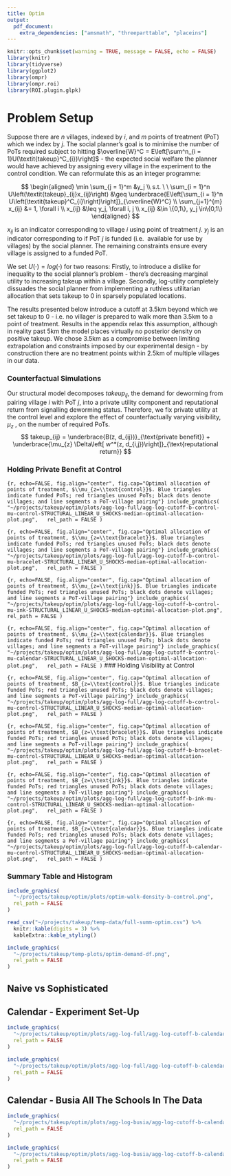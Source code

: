 ```yaml
---
title: Optim
output: 
  pdf_document:
    extra_dependencies: ["amsmath", "threeparttable", "placeins"]
---
```



```r
knitr::opts_chunk$set(warning = TRUE, message = FALSE, echo = FALSE) 
library(knitr)
library(tidyverse)
library(ggplot2)
library(ompr)
library(ompr.roi)
library(ROI.plugin.glpk)
```

# Problem Setup 

Suppose there are $n$ villages, indexed by $i$, and $m$ points of treatment (PoT) which we index 
by $j$. The social planner's goal is to minimise the number of PoTs required subject to hitting 
$\overline{W}^C = E\left[\sum^n_{i = 1}U(\textit{takeup}^C_{i})\right]$ - the expected social welfare the planner would have achieved by assigning 
every village in the experiment to the control condition. We can reformulate this 
as an integer programme:

$$
\begin{aligned}
\min \sum_{j = 1}^m  &y_j \\
s.t. \ \ 
\sum_{i = 1}^n U\left(\textit{takeup}_{ij}x_{ij}\right) &\geq \underbrace{E\left[\sum_{i = 1}^n U\left(\textit{takeup}^C_{i}\right)\right]}_{\overline{W}^C} \\
    \sum_{j=1}^{m} x_{ij} &= 1, \forall i \\
    x_{ij} &\leq y_j, \forall i, j  \\
 x_{ij} &\in \{0,1\}, y_j \in\{0,1\}
\end{aligned}
$$


$x_{ij}$ is an indicator corresponding to village $i$ using point of 
treatment $j$. $y_{j}$ is an indicator corresponding to if PoT $j$ is funded (i.e. 
available for use by villages) by the social planner.  The remaining constraints 
ensure every village is assigned to a funded PoT. 

We set $U(\cdot) = log(\cdot)$ for two reasons: Firstly, to introduce a dislike for 
inequality to the social planner's problem - there's decreasing marginal 
utility to increasing takeup within a village. Secondly, log-utility completely
 dissuades the 
social planner from implementing a ruthless utilitarian allocation that sets takeup to 
0 in sparsely populated locations.



The results presented below introduce a cutoff at 3.5km beyond which we set 
takeup to 0 - i.e. no villager is prepared to walk more than 3.5km to a point of 
treatment. Results 
in the appendix relax this assumption, although in reality past 5km 
the model places virtually no posterior density on positive takeup. We chose 3.5km 
as a compromise between limiting extrapolation and constraints imposed by our 
experimental design - by construction there are no treatment points within 2.5km of 
multiple villages in our data.



### Counterfactual Simulations 

Our structural model decomposes $takeup_{ij}$, the demand for deworming from pairing 
village $i$ with PoT $j$, into a private utility component and reputational return 
from signalling deworming status. Therefore, we fix private utility at the control 
level and explore the effect of counterfactually varying visibility, $\mu_{z}$ ,
on the number of required PoTs.
$$
takeup_{ij} = \underbrace{B(z, d_{ij})}_{\text{private benefit}} + \underbrace{\mu_{z} \Delta\left[ w^*(z, d_{i,j})\right]}_{\text{reputational return}}
$$


### Holding Private Benefit at Control

```{r, echo=FALSE, fig.align="center", fig.cap="Optimal allocation of points of treatment, $\\mu_{z=\\text{control}}$. Blue triangles indicate funded PoTs; red triangles unused PoTs; black dots denote villages; and line segments a PoT-village pairing"}
include_graphics(
  "~/projects/takeup/optim/plots/agg-log-full/agg-log-cutoff-b-control-mu-control-STRUCTURAL_LINEAR_U_SHOCKS-median-optimal-allocation-plot.png",
  rel_path = FALSE
)  
```


```{r, echo=FALSE, fig.align="center", fig.cap="Optimal allocation of points of treatment, $\\mu_{z=\\text{bracelet}}$. Blue triangles indicate funded PoTs; red triangles unused PoTs; black dots denote villages; and line segments a PoT-village pairing"}
include_graphics(
  "~/projects/takeup/optim/plots/agg-log-full/agg-log-cutoff-b-control-mu-bracelet-STRUCTURAL_LINEAR_U_SHOCKS-median-optimal-allocation-plot.png",
  rel_path = FALSE
)  
```




```{r, echo=FALSE, fig.align="center", fig.cap="Optimal allocation of points of treatment, $\\mu_{z=\\text{ink}}$. Blue triangles indicate funded PoTs; red triangles unused PoTs; black dots denote villages; and line segments a PoT-village pairing"}
include_graphics(
  "~/projects/takeup/optim/plots/agg-log-full/agg-log-cutoff-b-control-mu-ink-STRUCTURAL_LINEAR_U_SHOCKS-median-optimal-allocation-plot.png",
  rel_path = FALSE
)  
```



```{r, echo=FALSE, fig.align="center", fig.cap="Optimal allocation of points of treatment, $\\mu_{z=\\text{calendar}}$. Blue triangles indicate funded PoTs; red triangles unused PoTs; black dots denote villages; and line segments a PoT-village pairing"}
include_graphics(
  "~/projects/takeup/optim/plots/agg-log-full/agg-log-cutoff-b-control-mu-calendar-STRUCTURAL_LINEAR_U_SHOCKS-median-optimal-allocation-plot.png",
  rel_path = FALSE
)  
```
\FloatBarrier
### Holding Visibility at Control 

```{r, echo=FALSE, fig.align="center", fig.cap="Optimal allocation of points of treatment, $B_{z=\\text{control}}$. Blue triangles indicate funded PoTs; red triangles unused PoTs; black dots denote villages; and line segments a PoT-village pairing"}
include_graphics(
  "~/projects/takeup/optim/plots/agg-log-full/agg-log-cutoff-b-control-mu-control-STRUCTURAL_LINEAR_U_SHOCKS-median-optimal-allocation-plot.png",
  rel_path = FALSE
)  
```


```{r, echo=FALSE, fig.align="center", fig.cap="Optimal allocation of points of treatment, $B_{z=\\text{bracelet}}$. Blue triangles indicate funded PoTs; red triangles unused PoTs; black dots denote villages; and line segments a PoT-village pairing"}
include_graphics(
  "~/projects/takeup/optim/plots/agg-log-full/agg-log-cutoff-b-bracelet-mu-control-STRUCTURAL_LINEAR_U_SHOCKS-median-optimal-allocation-plot.png",
  rel_path = FALSE
)  
```




```{r, echo=FALSE, fig.align="center", fig.cap="Optimal allocation of points of treatment, $B_{z=\\text{ink}}$. Blue triangles indicate funded PoTs; red triangles unused PoTs; black dots denote villages; and line segments a PoT-village pairing"}
include_graphics(
  "~/projects/takeup/optim/plots/agg-log-full/agg-log-cutoff-b-ink-mu-control-STRUCTURAL_LINEAR_U_SHOCKS-median-optimal-allocation-plot.png",
  rel_path = FALSE
)  
```




```{r, echo=FALSE, fig.align="center", fig.cap="Optimal allocation of points of treatment, $B_{z=\\text{calendar}}$. Blue triangles indicate funded PoTs; red triangles unused PoTs; black dots denote villages; and line segments a PoT-village pairing"}
include_graphics(
  "~/projects/takeup/optim/plots/agg-log-full/agg-log-cutoff-b-calendar-mu-control-STRUCTURAL_LINEAR_U_SHOCKS-median-optimal-allocation-plot.png",
  rel_path = FALSE
)  
```


\FloatBarrier
### Summary Table and Histogram


```r
include_graphics(
  "~/projects/takeup/optim/plots/optim-walk-density-b-control.png",
  rel_path = FALSE
)  
```



```r

read_csv("~/projects/takeup/temp-data/full-summ-optim.csv") %>%
  knitr::kable(digits = 3) %>%
  kableExtra::kable_styling()

```


```r
include_graphics(
  "~/projects/takeup/temp-plots/optim-demand-df.png",
  rel_path = FALSE
)  
```


\FloatBarrier
## Naive vs Sophisticated


## Calendar - Experiment Set-Up

```r
include_graphics(
  "~/projects/takeup/optim/plots/agg-log-full/agg-log-cutoff-b-calendar-mu-calendar-STRUCTURAL_LINEAR_U_SHOCKS-median-optimal-allocation-plot.png",
  rel_path = FALSE
)  
```

```r
include_graphics(
  "~/projects/takeup/optim/plots/agg-log-full/agg-log-cutoff-b-calendar-mu-calendar-STRUCTURAL_LINEAR_U_SHOCKS_NO_REP-median-optimal-allocation-plot.png",
  rel_path = FALSE
)  
```

\FloatBarrier
## Calendar - Busia All The Schools In The Data

```r
include_graphics(
  "~/projects/takeup/optim/plots/agg-log-busia/agg-log-cutoff-b-calendar-mu-calendar-STRUCTURAL_LINEAR_U_SHOCKS-median-optimal-allocation-plot.png",
  rel_path = FALSE
)  
```

```r
include_graphics(
  "~/projects/takeup/optim/plots/agg-log-busia/agg-log-cutoff-b-calendar-mu-calendar-STRUCTURAL_LINEAR_U_SHOCKS_NO_REP-median-optimal-allocation-plot.png",
  rel_path = FALSE
)  
```